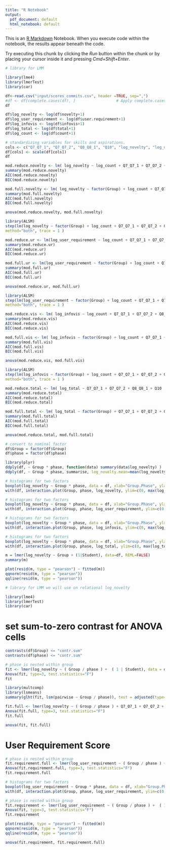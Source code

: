 ```yaml
---
title: "R Notebook"
output:
  pdf_document: default
  html_notebook: default
---
```


This is an [R Markdown](http://rmarkdown.rstudio.com) Notebook. When you execute code within the notebook, the results appear beneath the code. 

Try executing this chunk by clicking the *Run* button within the chunk or by placing your cursor inside it and pressing *Cmd+Shift+Enter*. 

```r
# library for LMM 

library(lme4)
library(lmerTest)
library(car)
```



```r
df<-read.csv("input/scores_commits.csv", header =TRUE, sep=",")
#df <- df[complete.cases(df), ]                  # Apply complete.cases function
df
```


```r
df$log_novelty <- log(df$novelty+1) 
df$log_user_requirement <- log(df$user.requirement+1)
df$log_infovis <- log(df$infovis+1)
df$log_total <- log(df$total+1)
df$log_count <- log(df$count+1)
```


```r
# standardizing variables for skills and aspirations. 
cols <- c("Q7_Q7_1", "Q7_Q7_2", "Q8_Q8_1", "Q10", "log_novelty", "log_user_requirement", "log_infovis", "log_total", "log_count")
df[cols] <- scale(df[cols])
df
```
```r
mod.reduce.novelty <- lm( log_novelty ~ log_count + Q7_Q7_1 + Q7_Q7_2 + Q8_Q8_1 + Q10, data = df)
summary(mod.reduce.novelty)
AIC(mod.reduce.novelty)
BIC(mod.reduce.novelty)

```


```r
mod.full.novelty <- lm( log_novelty ~ factor(Group) + log_count + Q7_Q7_1 + Q7_Q7_2 + Q8_Q8_1 + Q10, data = df)
summary(mod.full.novelty)
AIC(mod.full.novelty)
BIC(mod.full.novelty)

```

```r
anova(mod.reduce.novelty, mod.full.novelty)
```
```r
library(ALSM)
step(lm(log_novelty ~ factor(Group) + log_count + Q7_Q7_1 + Q7_Q7_2 + Q8_Q8_1 + Q10, data=df),
method="both", trace = 1 )
```

```r
mod.reduce.ur <- lm(log_user_requirement ~ log_count + Q7_Q7_1 + Q7_Q7_2 + Q8_Q8_1 + Q10 , data = df)
summary(mod.reduce.ur)
AIC(mod.reduce.ur)
BIC(mod.reduce.ur)
```

```r
mod.full.ur <- lm(log_user_requirement ~ factor(Group) + log_count + Q7_Q7_1 + Q7_Q7_2 + Q8_Q8_1 + Q10 , data = df)
summary(mod.full.ur)
AIC(mod.full.ur)
BIC(mod.full.ur)
```
```r
anova(mod.reduce.ur, mod.full.ur)
```
```r
library(ALSM)
step(lm(log_user_requirement ~ factor(Group) + log_count + Q7_Q7_1 + Q7_Q7_2 + Q8_Q8_1 + Q10, data=df),
method="both", trace = 1 )
```



```r
mod.reduce.vis <- lm( log_infovis ~ log_count + Q7_Q7_1 + Q7_Q7_2 + Q8_Q8_1 + Q10 , data = df)
summary(mod.reduce.vis)
AIC(mod.reduce.vis)
BIC(mod.reduce.vis)
```

```r
mod.full.vis <- lm( log_infovis ~ factor(Group) + log_count + Q7_Q7_1 + Q7_Q7_2 + Q8_Q8_1 + Q10 , data = df)
summary(mod.full.vis)
AIC(mod.full.vis)
BIC(mod.full.vis)
```
```r
anova(mod.reduce.vis, mod.full.vis)
```
```r
library(ALSM)
step(lm(log_infovis ~ factor(Group) + log_count + Q7_Q7_1 + Q7_Q7_2 + Q8_Q8_1 + Q10, data=df),
method="both", trace = 1 )
```
```r
mod.reduce.total <- lm( log_total ~ Q7_Q7_1 + Q7_Q7_2 + Q8_Q8_1 + Q10 , data = df)
summary(mod.reduce.total)
AIC(mod.reduce.total)
BIC(mod.reduce.total)
```


```r
mod.full.total <- lm( log_total ~ factor(Group) + Q7_Q7_1 + Q7_Q7_2 + Q8_Q8_1 + Q10 , data = df)
summary(mod.full.total)
AIC(mod.full.total)
BIC(mod.full.total)
```
```r
anova(mod.reduce.total, mod.full.total)
```

```r
# convert to nominal factor
df$Group = factor(df$Group)
df$phase = factor(df$phase)
```

```r
library(plyr)
ddply(df, ~ Group * phase, function(data) summary(data$log_novelty) )
ddply(df, ~ Group * phase, summarise, log_novelty.mean=mean(log_novelty), log_novelty.sd = sd(log_novelty))
```
```r
# histograms for two factors
boxplot(log_novelty ~ Group * phase, data = df, xlab="Group.Phase", ylab="log_novelty")
with(df, interaction.plot(Group, phase, log_novelty, ylim=c(0, max(log_novelty)))) # interaction plot
```

```r
# histograms for two factors
boxplot(log_novelty ~ Group * phase, data = df, xlab="Group.Phase", ylab="log_user_requirement")
with(df, interaction.plot(Group, phase, log_user_requirement, ylim=c(0, max(log_user_requirement)))) # interaction plot
```

```r
# histograms for two factors
boxplot(log_novelty ~ Group * phase, data = df, xlab="Group.Phase", ylab="log_infovis")
with(df, interaction.plot(Group, phase, log_infovis, ylim=c(0, max(log_infovis)))) # interaction plot
```

```r
# histograms for two factors
boxplot(log_novelty ~ Group * phase, data = df, xlab="Group.Phase", ylab="log_total")
with(df, interaction.plot(Group, phase, log_total, ylim=c(0, max(log_total)))) # interaction plot
```






```r
m = lmer(log_novelty ~ Group + (1|Student), data=df, REML=FALSE)
summary(m)
```
```r
plot(resid(m, type = "pearson") ~ fitted(m))
qqnorm(resid(m, type = "pearson"))
qqline(resid(m, type = "pearson"))
```
```r
# library for LMM we will use on relational log_novelty 

library(lme4)
library(lmerTest)
library(car)
```

# set sum-to-zero contrast for ANOVA cells 

```r
contrasts(df$Group) <= "contr.sum"
contrasts(df$phase) <= "contr.sum"
```

```r
# phase is nested within group 
fit <- lmer(log_novelty ~ ( Group / phase ) +  ( 1 | Student), data = df, REML = FALSE)
Anova(fit, type=3, test.statistics="F")
fit
```

```r
library(multcomp)
library(lsmeans)
summary(glht(fit, lsm(pairwise ~ Group / phase)), test = adjusted(type='holm'))
```

```r
fit.full <- lmer(log_novelty ~ ( Group / phase ) + Q7_Q7_1 + Q7_Q7_2 + Q8_Q8_1 + Q10 + ( 1 | Student), data = df, REML = FALSE)
Anova(fit.full, type=3, test.statistics="F")
fit.full
```

```r
anova(fit, fit.full)
```

# User Requirement Score

```r
# phase is nested within group 
fit.requirement.full <- lmer(log_user_requirement ~ ( Group / phase ) + Q7_Q7_1 + Q7_Q7_2 + Q8_Q8_1 + Q10 + ( 1 | Student), data = df, REML = FALSE)
Anova(fit.requirement.full, type=3, test.statistics="F")
fit.requirement.full
```

```r
# histograms for two factors
boxplot(log_user_requirement ~ Group * phase, data = df, xlab="Group.Phase", ylab="log_user_requirement")
with(df, interaction.plot(Group, phase, log_user_requirement, ylim=c(0, max(log_user_requirement)))) # interaction plot
```


```r
# phase is nested within group 
fit.requirement <- lmer(log_user_requirement ~ ( Group / phase ) +  ( 1 | Student), data = df, REML = FALSE)
Anova(fit, type=3, test.statistics="F")
fit.requirement
```

```r
plot(resid(m, type = "pearson") ~ fitted(m))
qqnorm(resid(m, type = "pearson"))
qqline(resid(m, type = "pearson"))
```

```r
anova(fit.requirement, fit.requirement.full)
```
 
